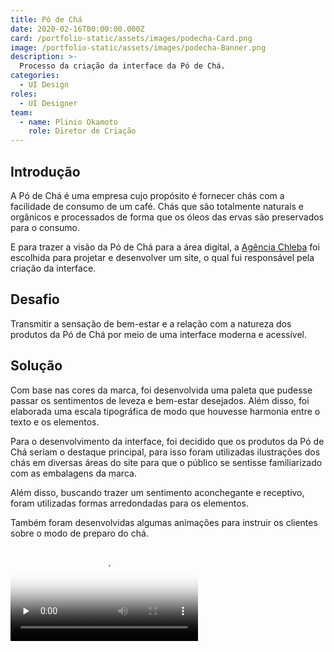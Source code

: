 ```yaml
---
title: Pó de Chá
date: 2020-02-16T00:00:00.000Z
card: /portfolio-static/assets/images/podecha-Card.png
image: /portfolio-static/assets/images/podecha-Banner.png
description: >-
  Processo da criação da interface da Pó de Chá.
categories:
  - UI Design
roles:
  - UI Designer
team:
  - name: Plinio Okamoto
    role: Diretor de Criação
---
```



## Introdução

A Pó de Chá é uma empresa cujo propósito é fornecer chás com a facilidade de consumo de um café. Chás que são totalmente naturais e orgânicos e processados de forma que os óleos das ervas são preservados para o consumo.

E para trazer a visão da Pó de Chá para a área digital, a [Agência Chleba](https://www.chleba.net/) foi escolhida para projetar e desenvolver um site, o qual fui responsável pela criação da interface.

## Desafio

Transmitir a sensação de bem-estar e a relação com a natureza dos produtos da Pó de Chá por meio de uma interface moderna e acessível.

## Solução

Com base nas cores da marca, foi desenvolvida uma paleta que pudesse passar os sentimentos de leveza e bem-estar desejados. Além disso, foi elaborada uma escala tipográfica de modo que houvesse harmonia entre o texto e os elementos.

<Picture src={podechaGuide} alt="Imagem demonstra uma parte do layout da página sobre a história da Sagrado."/>

Para o desenvolvimento da interface, foi decidido que os produtos da Pó de Chá seriam o destaque principal, para isso foram utilizadas ilustrações dos chás em diversas áreas do site para que o público se sentisse familiarizado com as embalagens da marca.

Além disso, buscando trazer um sentimento aconchegante e receptivo, foram utilizadas formas arredondadas para os elementos.

<Picture src={podechaHome} alt="Imagem demonstra uma parte do layout da página sobre a história da Sagrado."/>

<Picture src={podechaParceiro} alt="Imagem demonstra uma parte do layout da página sobre a história da Sagrado."/>

<Picture src={podechaReceita} alt="Imagem demonstra uma parte do layout da página sobre a história da Sagrado."/>

Também foram desenvolvidas algumas animações para instruir os clientes sobre o modo de preparo do chá.

<video src="/assets/videos/Po_de_Cha-Gifs.mp4" preload="none" poster="/assets/videos/Po_de_Cha-Gifs-Poster.webp" controls></video>
